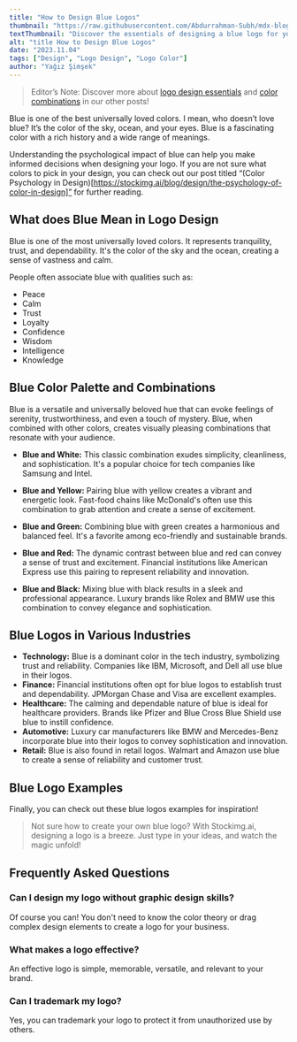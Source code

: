 ```yaml
---
title: "How to Design Blue Logos"
thumbnail: "https://raw.githubusercontent.com/Abdurrahman-Subh/mdx-blog/main/images/logo-letter-m.png"
textThumbnail: "Discover the essentials of designing a blue logo for your business! Learn its meaning in design, color combinations, examples and more!"
alt: "title How to Design Blue Logos"
date: "2023.11.04"
tags: ["Design", "Logo Design", "Logo Color"]
author: "Yağız Şimşek"
---
```


<CustomImage
  src="https://raw.githubusercontent.com/Abdurrahman-Subh/mdx-blog/main/images/logo-letter-m-clipped.png"
  alt="a black space logo"
/>

> Editor’s Note: Discover more about [logo design essentials](https://stockimg.ai/blog/design/how-to-design-a-logo) and [color combinations](https://stockimg.ai/blog/design/the-psychology-of-color-in-design) in our other posts!

Blue is one of the best universally loved colors. I mean, who doesn’t love blue? It’s the color of the sky, ocean, and your eyes. Blue is a fascinating color with a rich history and a wide range of meanings.

Understanding the psychological impact of blue can help you make informed decisions when designing your logo. If you are not sure what colors to pick in your design, you can check out our post titled “(Color Psychology in Design)[https://stockimg.ai/blog/design/the-psychology-of-color-in-design]” for further reading.

## What does Blue Mean in Logo Design

Blue is one of the most universally loved colors. It represents tranquility, trust, and dependability. It's the color of the sky and the ocean, creating a sense of vastness and calm.

People often associate blue with qualities such as: 

- Peace
- Calm
- Trust
- Loyalty
- Confidence
- Wisdom
- Intelligence
- Knowledge

## Blue Color Palette and Combinations

Blue is a versatile and universally beloved hue that can evoke feelings of serenity, trustworthiness, and even a touch of mystery. Blue, when combined with other colors, creates visually pleasing combinations that resonate with your audience.

- **Blue and White:** This classic combination exudes simplicity, cleanliness, and sophistication. It's a popular choice for tech companies like Samsung and Intel.
 
- **Blue and Yellow:** Pairing blue with yellow creates a vibrant and energetic look. Fast-food chains like McDonald's often use this combination to grab attention and create a sense of excitement.
 
- **Blue and Green:** Combining blue with green creates a harmonious and balanced feel. It's a favorite among eco-friendly and sustainable brands.
 
- **Blue and Red:** The dynamic contrast between blue and red can convey a sense of trust and excitement. Financial institutions like American Express use this pairing to represent reliability and innovation.
 
- **Blue and Black:** Mixing blue with black results in a sleek and professional appearance. Luxury brands like Rolex and BMW use this combination to convey elegance and sophistication. 

## Blue Logos in Various Industries
- **Technology:** Blue is a dominant color in the tech industry, symbolizing trust and reliability. Companies like IBM, Microsoft, and Dell all use blue in their logos.
- **Finance:** Financial institutions often opt for blue logos to establish trust and dependability. JPMorgan Chase and Visa are excellent examples.
- **Healthcare:** The calming and dependable nature of blue is ideal for healthcare providers. Brands like Pfizer and Blue Cross Blue Shield use blue to instill confidence.
- **Automotive:** Luxury car manufacturers like BMW and Mercedes-Benz incorporate blue into their logos to convey sophistication and innovation.
- **Retail:** Blue is also found in retail logos. Walmart and Amazon use blue to create a sense of reliability and customer trust.

## Blue Logo Examples
Finally, you can check out these blue logos examples for inspiration!

<CustomImage
  src="https://raw.githubusercontent.com/Abdurrahman-Subh/mdx-blog/main/images/gallery-blue-logos.png"
  alt="brands that have blue logos including, intel, samsung, Walmart, ibm, pepsi, visa, general electric, sap, ford, linkedin, facebook, dell, american express, twitter, hp logos"
/>

>Not sure how to create your own blue logo? With Stockimg.ai, designing a logo is a breeze. Just type in your ideas, and watch the magic unfold!

## Frequently Asked Questions
### Can I design my logo without graphic design skills?
Of course you can! You don't need to know the color theory or drag complex design elements to create a logo for your business.
### What makes a logo effective?
An effective logo is simple, memorable, versatile, and relevant to your brand.
### Can I trademark my logo?
Yes, you can trademark your logo to protect it from unauthorized use by others.